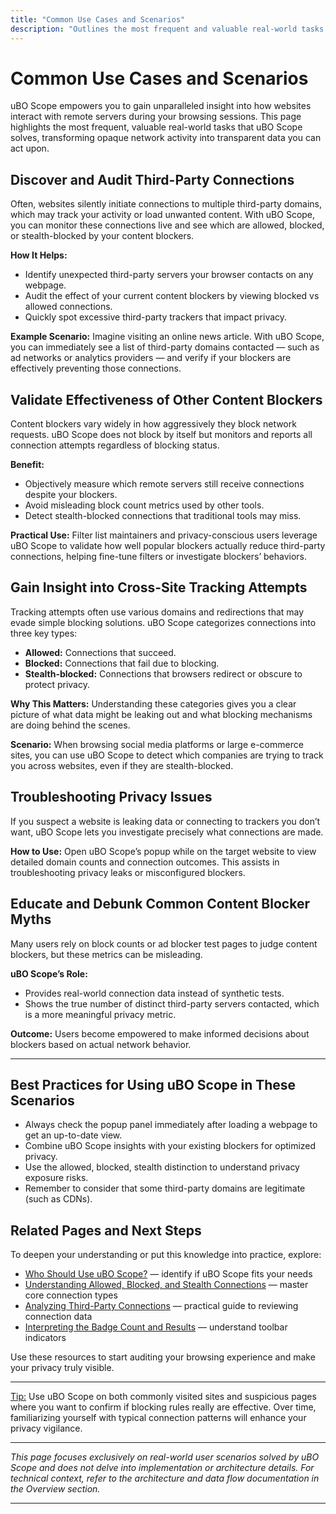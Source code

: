 ```yaml
---
title: "Common Use Cases and Scenarios"
description: "Outlines the most frequent and valuable real-world tasks solved by uBO Scope, such as auditing website connections, validating effectiveness of other blockers, and gaining insight into cross-site tracking attempts."
---
```


# Common Use Cases and Scenarios

uBO Scope empowers you to gain unparalleled insight into how websites interact with remote servers during your browsing sessions. This page highlights the most frequent, valuable real-world tasks that uBO Scope solves, transforming opaque network activity into transparent data you can act upon.

## Discover and Audit Third-Party Connections

Often, websites silently initiate connections to multiple third-party domains, which may track your activity or load unwanted content. With uBO Scope, you can monitor these connections live and see which are allowed, blocked, or stealth-blocked by your content blockers.

**How It Helps:**
- Identify unexpected third-party servers your browser contacts on any webpage.
- Audit the effect of your current content blockers by viewing blocked vs allowed connections.
- Quickly spot excessive third-party trackers that impact privacy.

**Example Scenario:**
Imagine visiting an online news article. With uBO Scope, you can immediately see a list of third-party domains contacted — such as ad networks or analytics providers — and verify if your blockers are effectively preventing those connections.

## Validate Effectiveness of Other Content Blockers

Content blockers vary widely in how aggressively they block network requests. uBO Scope does not block by itself but monitors and reports all connection attempts regardless of blocking status.

**Benefit:**
- Objectively measure which remote servers still receive connections despite your blockers.
- Avoid misleading block count metrics used by other tools.
- Detect stealth-blocked connections that traditional tools may miss.

**Practical Use:**
Filter list maintainers and privacy-conscious users leverage uBO Scope to validate how well popular blockers actually reduce third-party connections, helping fine-tune filters or investigate blockers’ behaviors.

## Gain Insight into Cross-Site Tracking Attempts

Tracking attempts often use various domains and redirections that may evade simple blocking solutions. uBO Scope categorizes connections into three key types:
- **Allowed:** Connections that succeed.
- **Blocked:** Connections that fail due to blocking.
- **Stealth-blocked:** Connections that browsers redirect or obscure to protect privacy.

**Why This Matters:**
Understanding these categories gives you a clear picture of what data might be leaking out and what blocking mechanisms are doing behind the scenes.

**Scenario:**
When browsing social media platforms or large e-commerce sites, you can use uBO Scope to detect which companies are trying to track you across websites, even if they are stealth-blocked.

## Troubleshooting Privacy Issues

If you suspect a website is leaking data or connecting to trackers you don’t want, uBO Scope lets you investigate precisely what connections are made.

**How to Use:**
Open uBO Scope’s popup while on the target website to view detailed domain counts and connection outcomes. This assists in troubleshooting privacy leaks or misconfigured blockers.

## Educate and Debunk Common Content Blocker Myths

Many users rely on block counts or ad blocker test pages to judge content blockers, but these metrics can be misleading.

**uBO Scope’s Role:**
- Provides real-world connection data instead of synthetic tests.
- Shows the true number of distinct third-party servers contacted, which is a more meaningful privacy metric.

**Outcome:**
Users become empowered to make informed decisions about blockers based on actual network behavior.

---

## Best Practices for Using uBO Scope in These Scenarios

- Always check the popup panel immediately after loading a webpage to get an up-to-date view.
- Combine uBO Scope insights with your existing blockers for optimized privacy.
- Use the allowed, blocked, stealth distinction to understand privacy exposure risks.
- Remember to consider that some third-party domains are legitimate (such as CDNs).

## Related Pages and Next Steps

To deepen your understanding or put this knowledge into practice, explore:

- [Who Should Use uBO Scope?](../use-cases-and-users/who-should-use-ubo-scope) — identify if uBO Scope fits your needs
- [Understanding Allowed, Blocked, and Stealth Connections](../core-concepts-and-key-ideas/domain-connection-types) — master core connection types
- [Analyzing Third-Party Connections](../../guides/usage-patterns/analyze-third-party-connections) — practical guide to reviewing connection data
- [Interpreting the Badge Count and Results](../../guides/usage-patterns/interpreting-badge-counts) — understand toolbar indicators

Use these resources to start auditing your browsing experience and make your privacy truly visible.

---

<u>Tip:</u> Use uBO Scope on both commonly visited sites and suspicious pages where you want to confirm if blocking rules really are effective. Over time, familiarizing yourself with typical connection patterns will enhance your privacy vigilance.

---

*This page focuses exclusively on real-world user scenarios solved by uBO Scope and does not delve into implementation or architecture details. For technical context, refer to the architecture and data flow documentation in the Overview section.*

---